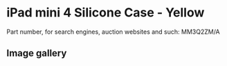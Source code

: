 
# iPad mini 4 Silicone Case - Yellow

Part number, for search engines, auction websites and such: MM3Q2ZM/A

## Image gallery

<div style={{ width: "768px" }}>
  <GalleryComponent
    images={[
      {
        original: "/everysource/MM3Q2.png",
        thumbnail: "/everypreview/MM3Q2.png",
      },
      {
        original: "/everysource/MM3Q2_AV1_GOLD.png",
        thumbnail: "/everypreview/MM3Q2_AV1_GOLD.png",
      },
      {
        original: "/everysource/MM3Q2_AV1_SILVER.png",
        thumbnail: "/everypreview/MM3Q2_AV1_SILVER.png",
      },
      {
        original: "/everysource/MM3Q2_AV1_SPACE_GRAY.png",
        thumbnail: "/everypreview/MM3Q2_AV1_SPACE_GRAY.png",
      },
      {
        original: "/everysource/MM3Q2_AV2.png",
        thumbnail: "/everypreview/MM3Q2_AV2.png",
      },
      {
        original: "/everysource/MM3Q2_AV3.png",
        thumbnail: "/everypreview/MM3Q2_AV3.png",
      },
      {
        original: "/everysource/MM3Q2_AV4.png",
        thumbnail: "/everypreview/MM3Q2_AV4.png",
      }
    ]}
  />
</div>